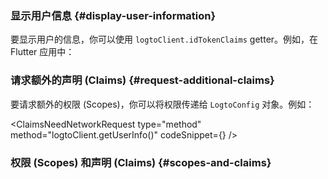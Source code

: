 

### 显示用户信息 \{#display-user-information}

要显示用户的信息，你可以使用 `logtoClient.idTokenClaims` getter。例如，在 Flutter 应用中：

<DisplayUserInfo />

### 请求额外的声明 (Claims) \{#request-additional-claims}

<FindUserInfoMissing method="client.idTokenClaims" />

<ScopesAndClaimsIntroduction />

要请求额外的权限 (Scopes)，你可以将权限传递给 `LogtoConfig` 对象。例如：

<ScopesAndClaimsCode />

<ClaimsNeedNetworkRequest
  type="method"
  method="logtoClient.getUserInfo()"
  codeSnippet={<FetchUserInfo />}
/>

### 权限 (Scopes) 和声明 (Claims) \{#scopes-and-claims}

<ScopesAndClaims />

